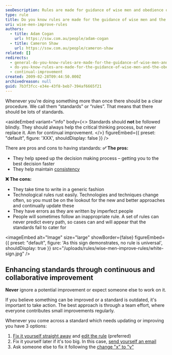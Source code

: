 ```yaml
---
seoDescription: Rules are made for guidance of wise men and obedience of fools. Establishing clear procedures can streamline decision-making and maintain consistency, but it's essential to continually improve standards as they may become outdated or flawed.
type: rule
title: Do you know rules are made for the guidance of wise men and the obedience of fools?
uri: wise-men-improve-rules
authors:
  - title: Adam Cogan
    url: https://ssw.com.au/people/adam-cogan
  - title: Cameron Shaw
    url: https://ssw.com.au/people/cameron-shaw
related: []
redirects:
  - general-do-you-know-rules-are-made-for-the-guidance-of-wise-men-and-the-obedience-of-fools
  - do-you-know-rules-are-made-for-the-guidance-of-wise-men-and-the-obedience-of-fools
  - continual-improvement
created: 2009-02-28T09:44:50.000Z
archivedreason: null
guid: 7b3f3fcc-e34e-43f8-beb7-394af6665f21
---
```


Whenever you're doing something more than once there should be a clear procedure. We call them “standards” or “rules”. That means that there should be lots of standards.

<asideEmbed
  variant="info"
  body={<>
    Standards should **not** be followed blindly. They should always help the critical thinking process, but never replace it. Aim for continual improvement.
  </>}
  figureEmbed={{
    preset: "default",
    figure: 'XXX',
    shouldDisplay: false
  }}
/>

There are pros and cons to having standards:
**✅ The pros:**

* They help speed up the decision making process – getting you to the best decision faster
* They help maintain [consistency](/do-you-understand-the-value-of-consistency)

**❌ The cons:**

* They take time to write in a generic fashion
* Technological rules rust easily. Technologies and techniques change often, so you must be on the lookout for the new and better approaches and continually update these
* They have errors as they are written by imperfect people
* People will sometimes follow an inappropriate rule. A set of rules can never predict every path, so cases can and will appear that the standards fail to cater for


<imageEmbed
  alt="Image"
  size="large"
  showBorder={false}
  figureEmbed={{
    preset: "default",
    figure: 'As this sign demonstrates, no rule is universal',
    shouldDisplay: true
  }}
  src="/uploads/rules/wise-men-improve-rules/white-sign.jpg"
/>

## Enhancing standards through continuous and collaborative improvement

**Never** ignore a potential improvement or expect someone else to work on it.

If you believe something can be improved or a standard is outdated, it's important to take action. The best approach is through a team effort, where everyone contributes small improvements regularly.

Whenever you come across a standard which needs updating or improving you have 3 options:

1. [Fix it yourself straight away](/fix-small-web-errors) and [edit the rule](https://github.com/SSWConsulting/SSW.Rules.Content/wiki/How-to-Edit-Rules) (preferred)
2. Fix it yourself later if it's too big. In this case, [send yourself an email](/dones-do-you-send-yourself-emails)
3. Ask someone else to fix it following the [change "x" to "y"](/do-you-ask-for-content-changes-using-from-x-to-y)